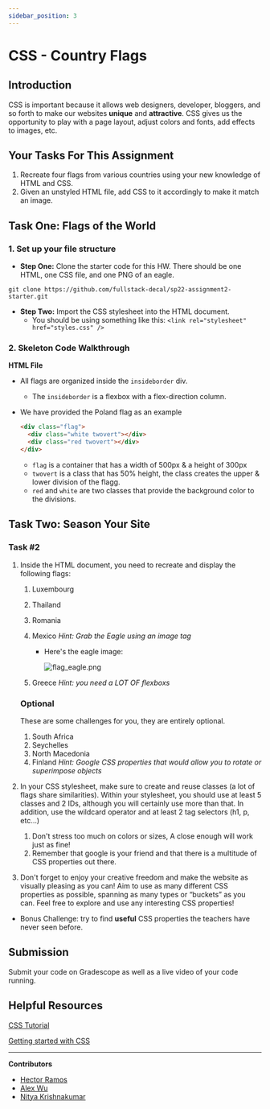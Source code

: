 ```yaml
---
sidebar_position: 3
---
```


# CSS - Country Flags

## Introduction

CSS is important because it allows web designers, developer, bloggers, and so forth to make our websites **unique** and **attractive**. CSS gives us the opportunity to play with a page layout, adjust colors and fonts, add effects to images, etc.

## Your Tasks For This Assignment

1. Recreate four flags from various countries using your new knowledge of HTML and CSS.
2. Given an unstyled HTML file, add CSS to it accordingly to make it match an image.

## Task One: Flags of the World

### 1. Set up your file structure

- **Step One:** Clone the starter code for this HW. There should be one HTML, one CSS file, and one PNG of an eagle. 

```shell
git clone https://github.com/fullstack-decal/sp22-assignment2-starter.git
```

- **Step Two:** Import the CSS stylesheet into the HTML document.
    - You should be using something like this:
    `<link rel="stylesheet" href="styles.css" />`

### 2. Skeleton Code Walkthrough

**HTML File**

- All flags are organized inside the `insideborder` div.
    - The `insideborder` is a flexbox with a flex-direction column.
- We have provided the Poland flag as an example
    
    ```html
    <div class="flag">
      <div class="white twovert"></div>
      <div class="red twovert"></div>
    </div>
    ```
    
    - `flag` is a container that has a width of 500px & a height of 300px
    - `twovert` is a class that has 50% height, the class creates the upper & lower division of the flagg.
    - `red` and `white` are two classes that provide the background color to the divisions.

## Task Two: Season Your Site

### Task #2

1. Inside the HTML document, you need to recreate and display the following flags:
    1. Luxembourg 
    2. Thailand
    3. Romania
    4. Mexico  *Hint: Grab the Eagle using an image tag*
        - Here's the eagle image:
            
            ![flag_eagle.png](../../assets/Assignment2/Assignment2-1.png)
            
    5. Greece *Hint: you need a LOT OF flexboxs*
    
    ### Optional
    
    These are some challenges for you, they are entirely optional.
    
    1. South Africa
    2. Seychelles
    3. North Macedonia
    4. Finland  *Hint: Google CSS properties that would allow you to rotate or superimpose objects*
2. In your CSS stylesheet, make sure to create and reuse classes (a lot of flags share similarities).  Within your stylesheet, you should use at least 5 classes and 2 IDs, although you will certainly use more than that. In addition, use the wildcard operator and at least 2 tag selectors (h1, p, etc…)
    1. Don't stress too much on colors or sizes, A close enough will work just as fine!
    2. Remember that google is your friend and that there is a multitude of CSS properties out there.
3. Don't forget to enjoy your creative freedom and make the website as visually pleasing as you can! Aim to use as many different CSS properties as possible, spanning as many types or “buckets” as you can. Feel free to explore and use any interesting CSS properties!
- Bonus Challenge: try to find **useful** CSS properties the teachers have never seen before.

## Submission

Submit your code on Gradescope as well as a live video of your code running.

## Helpful Resources

[CSS Tutorial](https://www.w3schools.com/css/)

[Getting started with CSS](https://developer.mozilla.org/en-US/docs/Learn/CSS/First_steps/Getting_started)

---

**Contributors**

- [Hector Ramos](https://www.linkedin.com/in/hector-ramos-/)
- [Alex Wu](https://www.linkedin.com/in/jialin-wu-658929185/)
- [Nitya Krishnakumar](https://www.linkedin.com/in/nitya-krish/)
